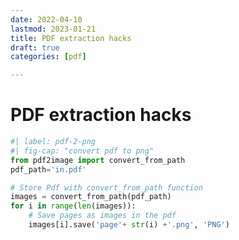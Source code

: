 ```yaml
---
date: 2022-04-10
lastmod: 2023-01-21
title: PDF extraction hacks
draft: true
categories: [pdf]

---
```


# PDF extraction hacks

```python
#| label: pdf-2-png
#| fig-cap: "convert pdf to png"
from pdf2image import convert_from_path
pdf_path='in.pdf'

# Store Pdf with convert_from_path function
images = convert_from_path(pdf_path)
for i in range(len(images)):
    # Save pages as images in the pdf
    images[i].save('page'+ str(i) +'.png', 'PNG')
```